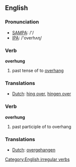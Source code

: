 ==English==

=== Pronunciation ===
*[[w:SAMPA|SAMPA]]: /'/
*[[w:IPA|IPA]]: /'overhʌɳ/

=== Verb ===
'''overhung'''
# past tense of to [[overhang]]

=== Translations ===
*[[Dutch]]: [[hing over]], [[hingen over]]

=== Verb ===
'''overhung'''
# past participle of to overhang

=== Translations ===
*[[Dutch]]: [[overgehangen]]

[[Category:English irregular verbs]]